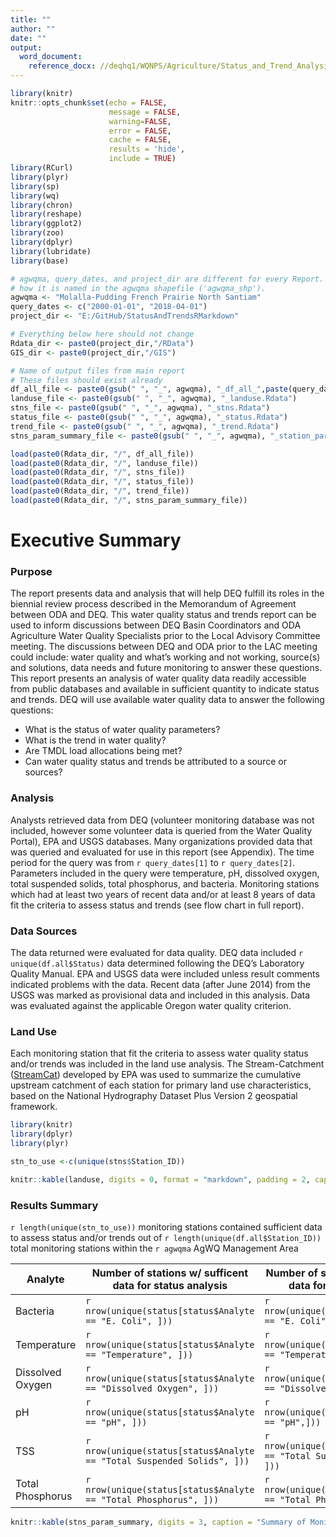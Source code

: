 ```yaml
---
title: ""
author: ""
date: ""
output: 
  word_document:
    reference_docx: //deqhq1/WQNPS/Agriculture/Status_and_Trend_Analysis/R_support_files/Report_Template.docx
---
```




```r

library(knitr)
knitr::opts_chunk$set(echo = FALSE,
                      message = FALSE, 
                      warning=FALSE, 
                      error = FALSE,
                      cache = FALSE,
                      results = 'hide',
                      include = TRUE)
library(RCurl)
library(plyr)
library(sp)
library(wq)
library(chron)
library(reshape)
library(ggplot2)
library(zoo)
library(dplyr)
library(lubridate)
library(base)

```


```r

# agwqma, query_dates, and project_dir are different for every Report. Note 'agwqma' must be named exactly 
# how it is named in the agwqma shapefile ('agwqma_shp').
agwqma <- "Molalla-Pudding French Prairie North Santiam"
query_dates <- c("2000-01-01", "2018-04-01")
project_dir <- "E:/GitHub/StatusAndTrendsRMarkdown"

# Everything below here should not change
Rdata_dir <- paste0(project_dir,"/RData")
GIS_dir <- paste0(project_dir,"/GIS")

# Name of output files from main report
# These files should exist already
df_all_file <- paste0(gsub(" ", "_", agwqma), "_df_all_",paste(query_dates, collapse = "."), ".Rdata")
landuse_file <- paste0(gsub(" ", "_", agwqma), "_landuse.Rdata")
stns_file <- paste0(gsub(" ", "_", agwqma), "_stns.Rdata")
status_file <- paste0(gsub(" ", "_", agwqma), "_status.Rdata")
trend_file <- paste0(gsub(" ", "_", agwqma), "_trend.Rdata")
stns_param_summary_file <- paste0(gsub(" ", "_", agwqma), "_station_param_summary.Rdata")

```

```r

load(paste0(Rdata_dir, "/", df_all_file))
load(paste0(Rdata_dir, "/", landuse_file))
load(paste0(Rdata_dir, "/", stns_file))
load(paste0(Rdata_dir, "/", status_file))
load(paste0(Rdata_dir, "/", trend_file))
load(paste0(Rdata_dir, "/", stns_param_summary_file))

```

# Executive Summary

### Purpose

The report presents data and analysis that will help DEQ fulfill its roles in the biennial review process described in the Memorandum of Agreement between ODA and DEQ.  This water quality status and trends report can be used to inform discussions between DEQ Basin Coordinators and ODA Agriculture Water Quality Specialists prior to the Local Advisory Committee meeting.  The discussions between DEQ and ODA prior to the LAC meeting could include: water quality and what's working and not working, source(s) and solutions, data needs and future monitoring to answer these questions. This report presents an analysis of water quality data readily accessible from public databases and available in sufficient quantity to indicate status and trends. DEQ will use available water quality data to answer the following questions: 

*	What is the status of water quality parameters? 
*	What is the trend in water quality? 
*	Are TMDL load allocations being met?
*	Can water quality status and trends be attributed to a source or sources?


### Analysis

Analysts retrieved data from DEQ (volunteer monitoring database was not included, however some volunteer data is queried from the Water Quality Portal), EPA and USGS databases. Many organizations provided data that was queried and evaluated for use in this report (see Appendix). The time period for the query was from `r query_dates[1]` to `r query_dates[2]`. Parameters included in the query were temperature, pH, dissolved oxygen, total suspended solids, total phosphorus, and bacteria. Monitoring stations which had at least two years of recent data and/or at least 8 years of data fit the criteria to assess status and trends (see flow chart in full report). 

### Data Sources

The data returned were evaluated for data quality. DEQ data included `r unique(df.all$Status)` data determined following the DEQ’s Laboratory Quality Manual. EPA and USGS data were included unless result comments indicated problems with the data. Recent data (after June 2014) from the USGS was marked as provisional data and included in this analysis. Data was evaluated against the applicable Oregon water quality criterion. 

### Land Use

Each monitoring station that fit the criteria to assess water quality status and/or trends was included in the land use analysis. The Stream-Catchment ([StreamCat](https://www.epa.gov/national-aquatic-resource-surveys/streamcat)) developed by EPA was used to summarize the cumulative upstream catchment of each station for primary land use characteristics, based on the National Hydrography Dataset Plus Version 2 geospatial framework.

```r

library(knitr)
library(dplyr)
library(plyr)

stn_to_use <-c(unique(stns$Station_ID))

knitr::kable(landuse, digits = 0, format = "markdown", padding = 2, caption = "Land use and land cover for upstream catchments of stations used in this analysis, stations which fit the decision criteria and have >20% Agriculture and Range coverage are included. Land use and land cover for all stations used in analysis can be found in full report. Source: 2011 NAIP")

```

### Results Summary

`r length(unique(stn_to_use))` monitoring stations contained sufficient data to assess status and/or trends out of `r length(unique(df.all$Station_ID))` total monitoring stations within the `r agwqma` AgWQ Management Area 


Analyte         | Number of stations w/ sufficent data for status analysis | Number of stations w/ sufficent data for trend analysis
----------------|----------------------------------------------------- | ----------------------------------------------------
Bacteria        | `r nrow(unique(status[status$Analyte == "E. Coli", ]))` | `r nrow(unique(trend[trend$Analyte == "E. Coli", ]))`
Temperature     | `r nrow(unique(status[status$Analyte == "Temperature", ]))` | `r nrow(unique(trend[trend$Analyte == "Temperature", ]))`
Dissolved Oxygen| `r nrow(unique(status[status$Analyte == "Dissolved Oxygen", ]))` | `r nrow(unique(trend[trend$Analyte == "Dissolved Oxygen", ]))`
pH              | `r nrow(unique(status[status$Analyte == "pH", ]))` | `r nrow(unique(trend[trend$Analyte == "pH",]))`
TSS             | `r nrow(unique(status[status$Analyte == "Total Suspended Solids", ]))` | `r nrow(unique(trend[trend$Analyte == "Total Suspended Solids", ]))`
Total Phosphorus| `r nrow(unique(status[status$Analyte == "Total Phosphorus", ]))` | `r nrow(unique(trend[trend$Analyte == "Total Phosphorus", ]))`

```r

knitr::kable(stns_param_summary, digits = 3, caption = "Summary of Monitoring Stations Status and Trend, where 'exceed' represents a single exceedance of the water quality standard within the last two years of available data. Note: DO = dissolved oxygen")

```
